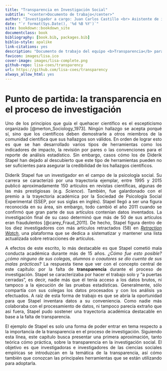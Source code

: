 ```yaml
---
title: "Transparencia en Investigación Social"
subtitle: "<center>Documento de trabajo</center>"
author: "Investigador a cargo: Juan Carlos Castillo <br> Asistente de investigación: Julio Iturra <br> Pasante: Martín Venegas Márquez"
date: "`r format(Sys.Date(), '%d %B %Y')`"
site: bookdown::bookdown_site
documentclass: book
bibliography: [book.bib, packages.bib]
biblio-style: apalike
link-citations: yes
description: "Documento de trabajo del equipo <b>Transparencia</b> para el Laboratorio de Ciencia Social Abierta"
favicon: images/lisa.ico
cover-image: images/lisa-complete.png
github-repo: lisa-coes/transparency
url: https://github.com/lisa-coes/transparency
always_allow_html: yes
---
```


# Punto de partida: la transparencia en el proceso de investigación {.unnumbered}

<div style="text-align: justify">

Uno de los principios que guía el quehacer científico es el escepticismo organizado [@merton_Sociology_1973]. Ningún hallazgo se acepta porqué sí, sino que los científicos deben demostrarle a otros miembros de la comunidad científica que sus hallazgos son válidos. En orden de lograr esto es que se han desarrollado varios tipos de herramientas como los indicadores de impacto, la revisión por pares o las convenciones para el reporte de análisis estadístico. Sin embargo, casos cómo los de Diderik Stapel han dejado al descubierto que este tipo de herramientas pueden no ser suficientes para asegurar la credibilidad de los hallazgos científicos.

<div style="text-align: justify">

Diderik Stapel fue un investigador en el campo de la psicología social. Su carrera se caracterizó por una trayectoria ejemplar, entre 1995 y 2015 publicó aproximadamente 150 artículos en revistas científicas, algunas de las más prestigiosas (e.g. _Science_). También, fue galardonado con el premio a la trayectoria académica por la Sociedad de Psicología Social Experimental (SSEP, por sus siglas en inglés). Stapel llegó a ser una figura reconocida en su área, sin embargo, todo cambió el año 2011 cuando se confirmó que gran parte de sus artículos contenían datos inventados. La investigación final de su caso determinó que más de 50 de sus artículos eran fraudulentos [@carey_Fraud_2011]. De hecho, Stapel figura dentro de los diez investigadores con más artículos retractados (58) en [_Retraction Watch_](https://retractionwatch.com/){target="_blank"}, una plataforma que se dedica a sistematizar y mantener una lista actualizada sobre retracciones de artículos. 

<div style="text-align: justify">

A efectos de este escrito, lo más destacable es que Stapel cometió mala conducta académica durante más de 15 años. _¿Cómo fue esto posible? ¿cómo ninguno de sus colegas, alumnos o coautores se dio cuenta de sus malas prácticas?_ La respuesta tiene que ver con el concepto central de este capítulo: por la falta de **transparencia** durante el proceso de investigación. Stapel se caracterizaba por hacer el trabajo solo y "a puertas cerradas", es decir, nadie más que él tenía acceso a los datos brutos, ni tampoco a la ejecución de las pruebas estadísticas. Generalmente, sólo compartía con sus colegas los datos procesados y con los análisis ya efectuados. A raíz de esta forma de trabajo es que se abría la oportunidad para que Stapel inventara datos a su conveniencia. Como nadie más colaboraba con el procesamiento de datos, ni tampoco parecía extraño que así fuera, Stapel pudo sostener una trayectoria académica destacable en base a la falta de transparencia.

<div style="text-align: justify">

El ejemplo de Stapel es solo una forma de poder entrar en tema respecto a la importancia de la transparencia en el proceso de investigación. Siguiendo esta línea, este capítulo busca presentar una primera aproximación, tanto teórica cómo práctica, sobre la transparencia en la investigación social. El objetivo es que investigadoras e investigadores de las ciencias sociales empíricas se introduzcan en la temática de la transparencia, así cómo también que conozcan las principales herramientas que se están utilizando para adoptarla.

